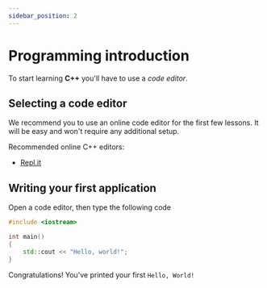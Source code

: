 ```yaml
---
sidebar_position: 2
---
```


# Programming introduction

To start learning **C++** you'll have to use a *code editor*.

## Selecting a code editor

We recommend you to use an online code editor for the first few lessons. It will be easy and won't require any additional setup.

Recommended online C++ editors:

- [Repl.it](http://repl.it)

## Writing your first application

Open a code editor, then type the following code

```cpp
#include <iostream>

int main()
{
	std::cout << "Hello, world!";
}
```

Congratulations! You've printed your first `Hello, World!`
